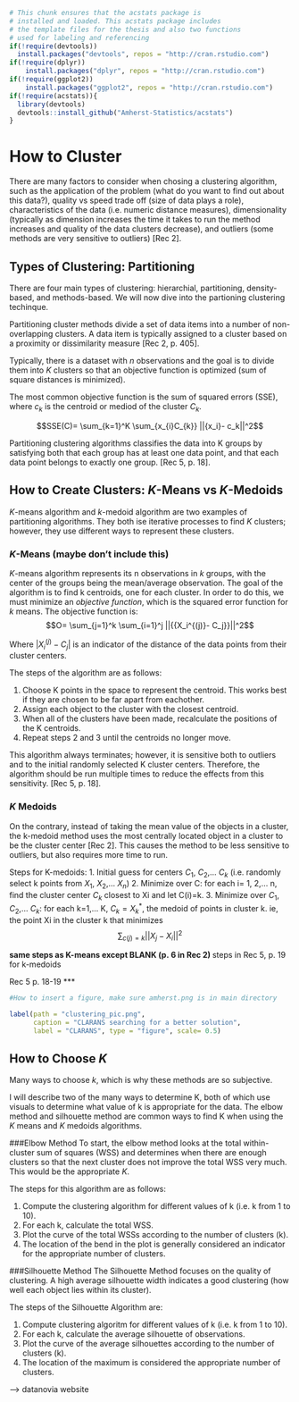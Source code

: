 <!--
The {#rmd-basics} text after the chapter declaration will allow us to link throughout the document back to the beginning of Chapter 1.  These labels will automatically be generated (if not specified) by changing the spaces to hyphens and capital letters to lowercase.  Look for the reference to this label at the beginning of Chapter 2.
-->

```r
# This chunk ensures that the acstats package is
# installed and loaded. This acstats package includes
# the template files for the thesis and also two functions
# used for labeling and referencing
if(!require(devtools))
  install.packages("devtools", repos = "http://cran.rstudio.com")
if(!require(dplyr))
    install.packages("dplyr", repos = "http://cran.rstudio.com")
if(!require(ggplot2))
    install.packages("ggplot2", repos = "http://cran.rstudio.com")
if(!require(acstats)){
  library(devtools)
  devtools::install_github("Amherst-Statistics/acstats")
}
```

# How to Cluster {#rmd-basics}
There are many factors to consider when chosing a clustering algorithm, such as the application of the problem (what do you want to find out about this data?), quality vs speed trade off (size of data plays a role), characteristics of the data (i.e. numeric distance measures), dimensionality (typically as dimension increases the time it takes to run the method increases and quality of the data clusters decrease), and outliers (some methods are very sensitive to outliers) [Rec 2]. 

## Types of Clustering: Partitioning 
There are four main types of clustering: hierarchial, partitioning, density-based, and methods-based. We will now dive into the partioning clustering techinque. 

Partitioning cluster methods divide a set of data items into a number of non-overlapping clusters. A data item is typically assigned to a cluster based on a proximity or dissimilarity measure [Rec 2, p. 405]. 

Typically, there is a dataset with _n_ observations and the goal is to divide them into  _K_ clusters so that an objective function is optimized (sum of square distances is minimized). 

The most common objective function is the sum of squared errors (SSE), where $c_k$ is the centroid or mediod of the cluster $C_k$.

$$SSE(C)= \sum_{k=1}^K \sum_{x_{i}C_{k}} ||{x_i}- c_k||^2$$

Partitioning clustering algorithms classifies the data into K groups by satisfying both that each group has at least one data point, and that each data point belongs to exactly one group. [Rec 5, p. 18]. 



## How to Create Clusters: _K_-Means vs _K_-Medoids
_K_-means algorithm and _k_-medoid algorithm are two examples of partitioning algorithms. They both ise iterative processes to find _K_ clusters; however, they use different ways to represent these clusters. 



### _K_-Means (maybe don't include this)

_K_-means algorithm represents its n observations in _k_ groups, with the center of the groups being the mean/average observation. The goal of the algorithm is to find k centroids, one for each cluster. In order to do this, we must minimize an _objective function_, which is the squared error function for _k_ means. The objective function is: 
$$O= \sum_{j=1}^k \sum_{i=1}^j ||{{X_i^{(j)}- C_j}}||^2$$

Where $|{{X_i^{(j)}- C_j}}|$ is an indicator of the distance of the data points from their cluster centers. 

The steps of the algorithm are as follows:

1. Choose K points in the space to represent the centroid. This works best if they are chosen to be far apart from eachother. 
2. Assign each object to the cluster with the closest centroid. 
3. When all of the clusters have been made, recalculate the positions of the K centroids. 
4. Repeat steps 2 and 3 until the centroids no longer move. 

This algorithm always terminates; however, it is sensitive both to outliers and to the initial randomly selected K cluster centers. Therefore, the algorithm should be run multiple times to reduce the effects from this sensitivity. [Rec 5, p. 18]. 

### _K_ Medoids
On the contrary, instead of taking the mean value of the objects in a cluster, the k-medoid method uses the most centrally located object in a cluster to be the cluster center [Rec 2]. This causes the method to be less sensitive to outliers, but also requires more time to run. 

Steps for K-medoids:
1. Initial guess for centers $C_1$, $C_2$,... $C_k$ (i.e. randomly select k points from $X_1$, $X_2$,... $X_n$)
2. Minimize over C: for each i= 1, 2,... n, find the cluster center $C_k$ closest to Xi and let C(i)=k. 
3. Minimize over $C_1$, $C_2$,... $C_k$: for each k=1,... K, $C_k = X_k^*$, the medoid of points in cluster k. ie, the point Xi in the cluster k that minimizes $$\sum _{c(j)=k} ||{{X_j- X_i}}||^2$$

**same steps as K-means except BLANK (p. 6 in Rec 2)
**steps in Rec 5, p. 19 for k-medoids

Rec 5 p. 18-19 ***


```r
#How to insert a figure, make sure amherst.png is in main directory

label(path = "clustering_pic.png", 
      caption = "CLARANS searching for a better solution", 
      label = "CLARANS", type = "figure", scale= 0.5)
```


## How to Choose _K_
Many ways to choose _k_, which is why these methods are so subjective. 

I will describe two of the many ways to determine K, both of which use visuals to determine what value of k is appropriate for the data. The elbow method and silhouette method are common ways to find K when using the _K_ means and _K_ medoids algorithms. 

###Elbow Method
To start, the elbow method looks at the total within-cluster sum of squares (WSS) and determines when there are enough clusters so that the next cluster does not improve the total WSS very much. This would be the appropriate _K_. 

The steps for this algorithm are as follows:

1. Compute the clustering algorithm for different values of k (i.e. k from 1 to 10).
2. For each k, calculate the total WSS.
3. Plot the curve of the total WSSs according to the number of clusters (k). 
4. The location of the bend in the plot is generally considered an indicator for the appropriate number of clusters. 

###Silhouette Method
The Silhouette Method focuses on the quality of clustering. A high average silhouette width indicates a good clustering (how well each object lies within its cluster). 

The steps of the Silhouette Algorithm are:

1. Compute clustering algoritm for different values of k (i.e. k from 1 to 10). 
2. For each k, calculate the average silhouette of observations. 
3. Plot the curve of the average silhouettes according to the number of clusters (k). 
4. The location of the maximum is considered the appropriate number of clusters. 


--> datanovia website
